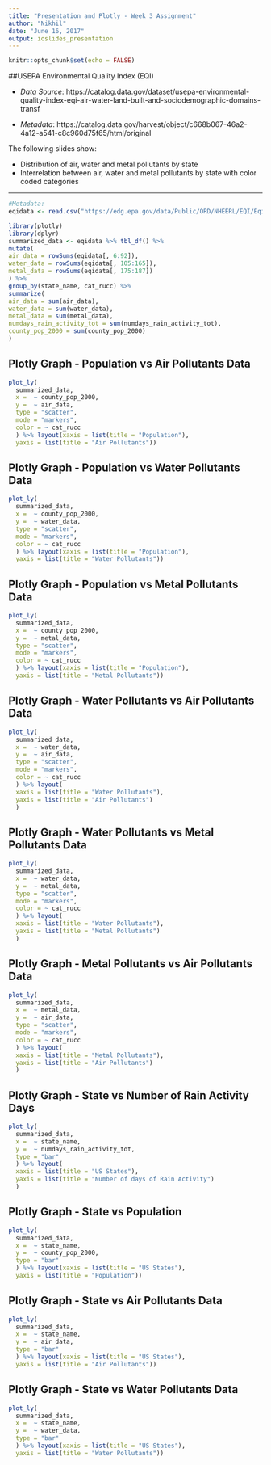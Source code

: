 ```yaml
---
title: "Presentation and Plotly - Week 3 Assignment"
author: "Nikhil"
date: "June 16, 2017"
output: ioslides_presentation
---
```


```r
knitr::opts_chunk$set(echo = FALSE)
```

##USEPA Environmental Quality Index (EQI)


- *Data Source*: https://catalog.data.gov/dataset/usepa-environmental-quality-index-eqi-air-water-land-built-and-sociodemographic-domains-transf

- *Metadata*: https://catalog.data.gov/harvest/object/c668b067-46a2-4a12-a541-c8c960d75f65/html/original

The following slides show:


- Distribution of air, water and metal pollutants by state
- Interrelation between air, water and metal pollutants by state with color coded categories

***
```r

#Metadata: 
eqidata <- read.csv("https://edg.epa.gov/data/Public/ORD/NHEERL/EQI/Eqidata_all_domains_2014March11.csv")

```

```r
library(plotly)
library(dplyr)
summarized_data <- eqidata %>% tbl_df() %>%
mutate(
air_data = rowSums(eqidata[, 6:92]),
water_data = rowSums(eqidata[, 105:165]),
metal_data = rowSums(eqidata[, 175:187])
) %>%
group_by(state_name, cat_rucc) %>%
summarize(
air_data = sum(air_data),
water_data = sum(water_data),
metal_data = sum(metal_data),
numdays_rain_activity_tot = sum(numdays_rain_activity_tot),
county_pop_2000 = sum(county_pop_2000)
)

```


## Plotly Graph - Population vs Air Pollutants Data 
```r
plot_ly(
  summarized_data,
  x =  ~ county_pop_2000,
  y =  ~ air_data,
  type = "scatter",
  mode = "markers",
  color = ~ cat_rucc
  ) %>% layout(xaxis = list(title = "Population"),
  yaxis = list(title = "Air Pollutants"))
```

## Plotly Graph - Population vs Water Pollutants Data
```r
plot_ly(
  summarized_data,
  x =  ~ county_pop_2000,
  y =  ~ water_data,
  type = "scatter",
  mode = "markers",
  color = ~ cat_rucc
  ) %>% layout(xaxis = list(title = "Population"),
  yaxis = list(title = "Water Pollutants"))

```

## Plotly Graph - Population vs Metal Pollutants Data
```r
plot_ly(
  summarized_data,
  x =  ~ county_pop_2000,
  y =  ~ metal_data,
  type = "scatter",
  mode = "markers",
  color = ~ cat_rucc
  ) %>% layout(xaxis = list(title = "Population"),
  yaxis = list(title = "Metal Pollutants"))

```


## Plotly Graph - Water Pollutants vs Air Pollutants Data
```r
plot_ly(
  summarized_data,
  x =  ~ water_data,
  y =  ~ air_data,
  type = "scatter",
  mode = "markers",
  color = ~ cat_rucc
  ) %>% layout(
  xaxis = list(title = "Water Pollutants"),
  yaxis = list(title = "Air Pollutants")
  )
```

## Plotly Graph - Water Pollutants vs Metal Pollutants Data
```r
plot_ly(
  summarized_data,
  x =  ~ water_data,
  y =  ~ metal_data,
  type = "scatter",
  mode = "markers",
  color = ~ cat_rucc
  ) %>% layout(
  xaxis = list(title = "Water Pollutants"),
  yaxis = list(title = "Metal Pollutants")
  )
```

## Plotly Graph - Metal Pollutants vs Air Pollutants Data
```r
plot_ly(
  summarized_data,
  x =  ~ metal_data,
  y =  ~ air_data,
  type = "scatter",
  mode = "markers",
  color = ~ cat_rucc
  ) %>% layout(
  xaxis = list(title = "Metal Pollutants"),
  yaxis = list(title = "Air Pollutants")
  )
```


## Plotly Graph - State vs Number of Rain Activity Days
```r
plot_ly(
  summarized_data,
  x =  ~ state_name,
  y =  ~ numdays_rain_activity_tot,
  type = "bar"
  ) %>% layout(
  xaxis = list(title = "US States"),
  yaxis = list(title = "Number of days of Rain Activity")
  )
```

## Plotly Graph - State vs Population
```r
plot_ly(
  summarized_data,
  x =  ~ state_name,
  y =  ~ county_pop_2000,
  type = "bar"
  ) %>% layout(xaxis = list(title = "US States"),
  yaxis = list(title = "Population"))
```

## Plotly Graph - State vs Air Pollutants Data
```r
plot_ly(
  summarized_data,
  x =  ~ state_name,
  y =  ~ air_data,
  type = "bar"
  ) %>% layout(xaxis = list(title = "US States"),
  yaxis = list(title = "Air Pollutants"))
```

## Plotly Graph - State vs Water Pollutants Data
```r
plot_ly(
  summarized_data,
  x =  ~ state_name,
  y =  ~ water_data,
  type = "bar"
  ) %>% layout(xaxis = list(title = "US States"),
  yaxis = list(title = "Water Pollutants"))
```

